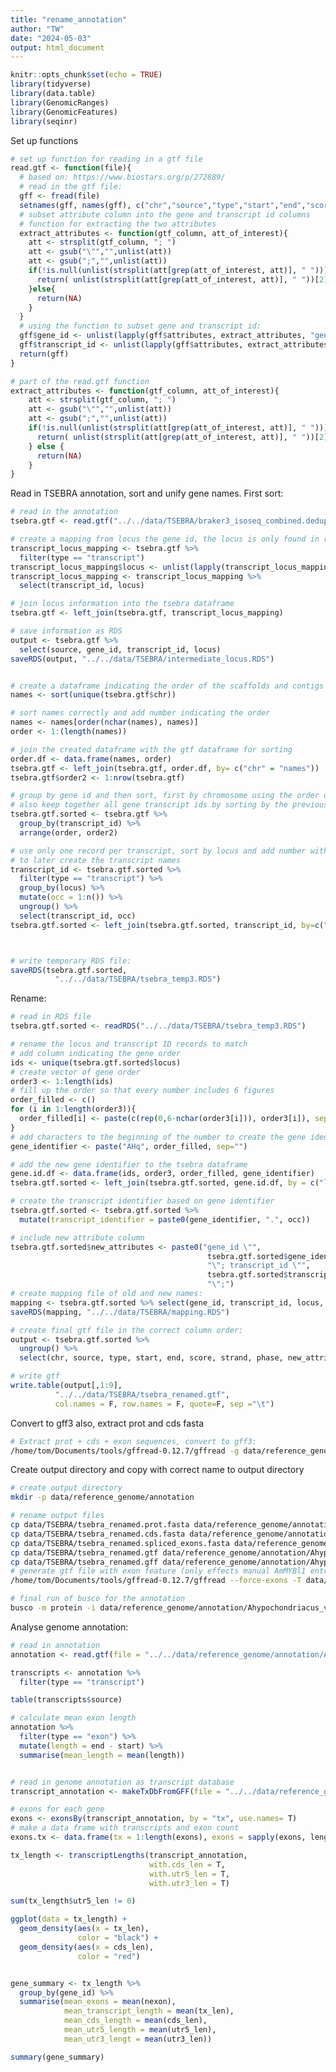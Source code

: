 ```yaml
---
title: "rename_annotation"
author: "TW"
date: "2024-05-03"
output: html_document
---
```


```r
knitr::opts_chunk$set(echo = TRUE)
library(tidyverse)
library(data.table)
library(GenomicRanges)
library(GenomicFeatures)
library(seqinr)
```

Set up functions

```r
# set up function for reading in a gtf file
read.gtf <- function(file){
  # based on: https://www.biostars.org/p/272889/
  # read in the gtf file:
  gff <- fread(file)
  setnames(gff, names(gff), c("chr","source","type","start","end","score","strand","phase","attributes"))
  # subset attribute column into the gene and transcript id columns
  # function for extracting the two attributes
  extract_attributes <- function(gtf_column, att_of_interest){
    att <- strsplit(gtf_column, "; ")
    att <- gsub("\"","",unlist(att))
    att <- gsub(";","",unlist(att))
    if(!is.null(unlist(strsplit(att[grep(att_of_interest, att)], " ")))){
      return( unlist(strsplit(att[grep(att_of_interest, att)], " "))[2])
    }else{
      return(NA)
    }
  }
  # using the function to subset gene and transcript id:
  gff$gene_id <- unlist(lapply(gff$attributes, extract_attributes, "gene"))
  gff$transcript_id <- unlist(lapply(gff$attributes, extract_attributes, "transcript"))
  return(gff)
}

# part of the read.gtf function
extract_attributes <- function(gtf_column, att_of_interest){
    att <- strsplit(gtf_column, "; ")
    att <- gsub("\"","",unlist(att))
    att <- gsub(";","",unlist(att))
    if(!is.null(unlist(strsplit(att[grep(att_of_interest, att)], " ")))){
      return( unlist(strsplit(att[grep(att_of_interest, att)], " "))[2])
    } else {
      return(NA)
    }
}

```

Read in TSEBRA annotation, sort and unify gene names. First sort:

```r
# read in the annotation
tsebra.gtf <- read.gtf("../../data/TSEBRA/braker3_isoseq_combined.dedup.gtf")

# create a mapping from locus the gene id, the locus is only found in rows of the "transcript" type
transcript_locus_mapping <- tsebra.gtf %>%
  filter(type == "transcript")
transcript_locus_mapping$locus <- unlist(lapply(transcript_locus_mapping$attributes, extract_attributes, "locus"))
transcript_locus_mapping <- transcript_locus_mapping %>%
  select(transcript_id, locus)

# join locus information into the tsebra dataframe
tsebra.gtf <- left_join(tsebra.gtf, transcript_locus_mapping)

# save information as RDS
output <- tsebra.gtf %>%
  select(source, gene_id, transcript_id, locus)
saveRDS(output, "../../data/TSEBRA/intermediate_locus.RDS")


# create a dataframe indicating the order of the scaffolds and contigs
names <- sort(unique(tsebra.gtf$chr))

# sort names correctly and add number indicating the order
names <- names[order(nchar(names), names)]
order <- 1:(length(names))

# join the created dataframe with the gtf dataframe for sorting
order.df <- data.frame(names, order)
tsebra.gtf <- left_join(tsebra.gtf, order.df, by= c("chr" = "names"))
tsebra.gtf$order2 <- 1:nrow(tsebra.gtf)

# group by gene id and then sort, first by chromosome using the order dataframe, then by start position
# also keep together all gene transcript ids by sorting by the previous order
tsebra.gtf.sorted <- tsebra.gtf %>%
  group_by(transcript_id) %>%
  arrange(order, order2)

# use only one record per transcript, sort by locus and add number with the number of transcript at that locus
# to later create the transcript names
transcript_id <- tsebra.gtf.sorted %>% 
  filter(type == "transcript") %>% 
  group_by(locus) %>% 
  mutate(occ = 1:n()) %>%
  ungroup() %>%
  select(transcript_id, occ)
tsebra.gtf.sorted <- left_join(tsebra.gtf.sorted, transcript_id, by=c("transcript_id" = "transcript_id"))



# write temporary RDS file:
saveRDS(tsebra.gtf.sorted, 
          "../../data/TSEBRA/tsebra_temp3.RDS")
```

Rename:

```r
# read in RDS file
tsebra.gtf.sorted <- readRDS("../../data/TSEBRA/tsebra_temp3.RDS")

# rename the locus and transcript ID records to match
# add column indicating the gene order
ids <- unique(tsebra.gtf.sorted$locus)
# create vector of gene order
order3 <- 1:length(ids)
# fill up the order so that every number includes 6 figures
order_filled <- c()
for (i in 1:length(order3)){
  order_filled[i] <- paste(c(rep(0,6-nchar(order3[i])), order3[i]), sep="", collapse="")
}
# add characters to the beginning of the number to create the gene identifier
gene_identifier <- paste("AHq", order_filled, sep="")

# add the new gene identifier to the tsebra dataframe
gene.id.df <- data.frame(ids, order3, order_filled, gene_identifier)
tsebra.gtf.sorted <- left_join(tsebra.gtf.sorted, gene.id.df, by = c("locus" = "ids"))

# create the transcript identifier based on gene identifier 
tsebra.gtf.sorted <- tsebra.gtf.sorted %>%
  mutate(transcript_identifier = paste0(gene_identifier, ".", occ))

# include new attribute column
tsebra.gtf.sorted$new_attributes <- paste0("gene_id \"", 
                                            tsebra.gtf.sorted$gene_identifier, 
                                            "\"; transcript_id \"", 
                                            tsebra.gtf.sorted$transcript_identifier, 
                                            "\";")
# create mapping file of old and new names:
mapping <- tsebra.gtf.sorted %>% select(gene_id, transcript_id, locus, gene_identifier, transcript_identifier)
saveRDS(mapping, "../../data/TSEBRA/mapping.RDS")

# create final gtf file in the correct column order:
output <- tsebra.gtf.sorted %>%
  ungroup() %>%
  select(chr, source, type, start, end, score, strand, phase, new_attributes)

# write gtf
write.table(output[,1:9], 
          "../../data/TSEBRA/tsebra_renamed.gtf",
          col.names = F, row.names = F, quote=F, sep ="\t")
```

Convert to gff3 also, extract prot and cds fasta

```bash
# Extract prot + cds + exon sequences, convert to gff3:
/home/tom/Documents/tools/gffread-0.12.7/gffread -g data/reference_genome/assembly/Ahypochondriacus_v3.softmasked.fasta -E --keep-genes -w data/TSEBRA/tsebra_renamed.spliced_exons.fasta -x data/TSEBRA/tsebra_renamed.cds.fasta -y data/TSEBRA/tsebra_renamed.prot.fasta -o data/TSEBRA/tsebra_renamed.gff data/TSEBRA/tsebra_renamed.gtf
```

Create output directory and copy with correct name to output directory

```bash
# create output directory
mkdir -p data/reference_genome/annotation

# rename output files
cp data/TSEBRA/tsebra_renamed.prot.fasta data/reference_genome/annotation/Ahypochondriacus_v3.prot.fasta
cp data/TSEBRA/tsebra_renamed.cds.fasta data/reference_genome/annotation/Ahypochondriacus_v3.cds.fasta
cp data/TSEBRA/tsebra_renamed.spliced_exons.fasta data/reference_genome/annotation/Ahypochondriacus_v3.spliced_exons.fasta
cp data/TSEBRA/tsebra_renamed.gtf data/reference_genome/annotation/Ahypochondriacus_v3.gtf
cp data/TSEBRA/tsebra_renamed.gff data/reference_genome/annotation/Ahypochondriacus_v3.gff
# generate gtf file with exon feature (only effects manual AmMYBl1 entry)
/home/tom/Documents/tools/gffread-0.12.7/gffread --force-exons -T data/reference_genome/annotation/Ahypochondriacus_v3.gtf > data/reference_genome/annotation/Ahypochondriacus_v3.exons.gtf

# final run of busco for the annotation
busco -m protein -i data/reference_genome/annotation/Ahypochondriacus_v3.prot.fasta -o final_annotation -l embryophyta_odb10 --out_path data/TSEBRA/ --download_path ../Ahyp_v2_2/data/annotation_analysis/busco/datasets/ -c 6
```


Analyse genome annotation:

```r
# read in annotation
annotation <- read.gtf(file = "../../data/reference_genome/annotation/Ahypochondriacus_v3.exons.gtf")

transcripts <- annotation %>%
  filter(type == "transcript")

table(transcripts$source)

# calculate mean exon length
annotation %>%
  filter(type == "exon") %>%
  mutate(length = end - start) %>%
  summarise(mean_length = mean(length))


# read in genome annotation as transcript database
transcript_annotation <- makeTxDbFromGFF(file = "../../data/reference_genome/annotation/Ahypochondriacus_v3.exons.gtf")

# exons for each gene
exons <- exonsBy(transcript_annotation, by = "tx", use.names= T)
# make a data frame with transcripts and exon count
exons.tx <- data.frame(tx = 1:length(exons), exons = sapply(exons, length))

tx_length <- transcriptLengths(transcript_annotation,
                               with.cds_len = T,
                               with.utr5_len = T,
                               with.utr3_len = T)

sum(tx_length$utr5_len != 0)

ggplot(data = tx_length) +
  geom_density(aes(x = tx_len),
               color = "black") +
  geom_density(aes(x = cds_len),
               color = "red")


gene_summary <- tx_length %>%
  group_by(gene_id) %>%
  summarise(mean_exons = mean(nexon),
            mean_transcript_length = mean(tx_len),
            mean_cds_length = mean(cds_len),
            mean_utr5_length = mean(utr5_len),
            mean_utr3_lengt = mean(utr3_len))

summary(gene_summary)

```

